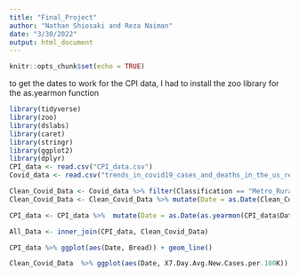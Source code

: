 ```yaml
---
title: "Final_Project"
author: "Nathan Shiosaki and Reza Naiman"
date: "3/30/2022"
output: html_document
---
```


```r
knitr::opts_chunk$set(echo = TRUE)
```


to get the dates to work for the CPI data, I had to install the zoo library for the as.yearmon function
```r
library(tidyverse)
library(zoo)
library(dslabs)
library(caret)
library(stringr)
library(ggplot2)
library(dplyr)
CPI_data <- read.csv("CPI_data.csv")
Covid_data <- read.csv("trends_in_covid19_cases_and_deaths_in_the_us_reported_to_cdc_by_population_factors.csv")

```


```r
Clean_Covid_Data <- Covid_data %>% filter(Classification == "Metro_Rural") %>% filter(Category == 1)
Clean_Covid_Data <- Clean_Covid_Data %>% mutate(Date = as.Date(Clean_Covid_Data$Date, format = "%m/%d/%Y")) 

CPI_data <- CPI_data %>%  mutate(Date = as.Date(as.yearmon(CPI_data$Date, format = '%Y-%B')))

All_Data <- inner_join(CPI_data, Clean_Covid_Data)
```


```r
CPI_data %>% ggplot(aes(Date, Bread)) + geom_line()

Clean_Covid_Data  %>% ggplot(aes(Date, X7.Day.Avg.New.Cases.per.100K)) + geom_line()
```


```r


```

